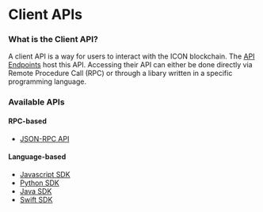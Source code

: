 # Client APIs

### What is the Client API?

A client API is a way for users to interact with the ICON blockchain. The [API Endpoints](/concepts/network/api-endpoints) host this API. Accessing their API can either be done directly via Remote Procedure Call (RPC) or through a libary written in a specific programming language.

### Available APIs

#### RPC-based

* [JSON-RPC API](client-apis/json-rpc-api)

#### Language-based

* [Javascript SDK](client-apis/javascript-sdk)
* [Python SDK](client-apis/python-sdk/)
* [Java SDK](client-apis/java-sdk)
* [Swift SDK](client-apis/swift-sdk)

